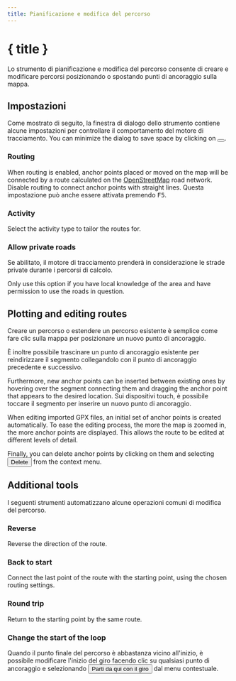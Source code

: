 ```yaml
---
title: Pianificazione e modifica del percorso
---
```


<script>
</script>

# <Pencil size="24" class="inline-block" style="margin-bottom: 5px" /> { title }

Lo strumento di pianificazione e modifica del percorso consente di creare e modificare percorsi posizionando o spostando punti di ancoraggio sulla mappa.

## Impostazioni

Come mostrato di seguito, la finestra di dialogo dello strumento contiene alcune impostazioni per controllare il comportamento del motore di tracciamento.
You can minimize the dialog to save space by clicking on <button><SquareArrowUpLeft size="16" class="inline-block" style="margin-bottom: 2px" /></button>.

<div class="flex flex-row justify-center">
    <Routing minimizable={false} class="text-foreground p-3 border rounded-md shadow-lg" />
</div>

### <Route size="16" class="inline-block" style="margin-bottom: 2px" /> Routing

When routing is enabled, anchor points placed or moved on the map will be connected by a route calculated on the <a href="https://www.openstreetmap.org" target="_blank">OpenStreetMap</a> road network.
Disable routing to connect anchor points with straight lines.
Questa impostazione può anche essere attivata premendo <kbd>F5</kbd>.

### <Bike size="16" class="inline-block" style="margin-bottom: 2px" /> Activity

Select the activity type to tailor the routes for.

### <TriangleAlert size="16" class="inline-block" style="margin-bottom: 2px" /> Allow private roads

Se abilitato, il motore di tracciamento prenderà in considerazione le strade private durante i percorsi di calcolo.

<DocsNote type="warning">

Only use this option if you have local knowledge of the area and have permission to use the roads in question.

</DocsNote>

## Plotting and editing routes

Creare un percorso o estendere un percorso esistente è semplice come fare clic sulla mappa per posizionare un nuovo punto di ancoraggio.

È inoltre possibile trascinare un punto di ancoraggio esistente per reindirizzare il segmento collegandolo con il punto di ancoraggio precedente e successivo.

Furthermore, new anchor points can be inserted between existing ones by hovering over the segment connecting them and dragging the anchor point that appears to the desired location.
Sui dispositivi touch, è possibile toccare il segmento per inserire un nuovo punto di ancoraggio.

<DocsNote>

When editing imported GPX files, an initial set of anchor points is created automatically.
To ease the editing process, the more the map is zoomed in, the more anchor points are displayed.
This allows the route to be edited at different levels of detail.

</DocsNote>

Finally, you can delete anchor points by clicking on them and selecting <button><Trash2 size="16" class="inline-block" style="margin-bottom: 4px" /> Delete</button> from the context menu.

<DocsImage src="tools/routing" alt="Anchor points allow you to easily edit a route." />

## Additional tools

I seguenti strumenti automatizzano alcune operazioni comuni di modifica del percorso.

### <ArrowRightLeft size="16" class="inline-block" style="margin-bottom: 2px" /> Reverse

Reverse the direction of the route.

### <Home size="16" class="inline-block" style="margin-bottom: 2px" /> Back to start

Connect the last point of the route with the starting point, using the chosen routing settings.

### <Repeat size="16" class="inline-block" style="margin-bottom: 2px" /> Round trip

Return to the starting point by the same route.

### <CirclePlay size="16" class="inline-block" style="margin-bottom: 2px" /> Change the start of the loop

Quando il punto finale del percorso è abbastanza vicino all'inizio, è possibile modificare l'inizio del giro facendo clic su qualsiasi punto di ancoraggio e selezionando <button><CirclePlay size="16" class="inline-block" style="margin-bottom: 2px" /> Parti da qui con il giro</button> dal menu contestuale.
